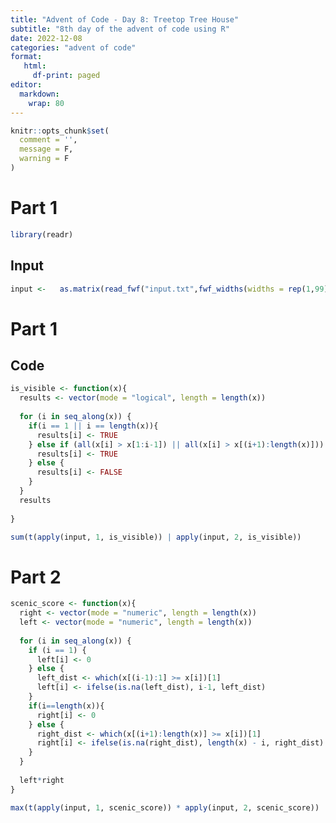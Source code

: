 ```yaml
---
title: "Advent of Code - Day 8: Treetop Tree House"
subtitle: "8th day of the advent of code using R"
date: 2022-12-08
categories: "advent of code"
format: 
   html:
     df-print: paged
editor: 
  markdown: 
    wrap: 80
---
```


```r
knitr::opts_chunk$set(
  comment = '',
  message = F, 
  warning = F
)
```


# Part 1

```r
library(readr)
```


## Input



```r
input <-   as.matrix(read_fwf("input.txt",fwf_widths(widths = rep(1,99)))) 
```

# Part 1


## Code


```r
is_visible <- function(x){
  results <- vector(mode = "logical", length = length(x))
  
  for (i in seq_along(x)) {
    if(i == 1 || i == length(x)){
      results[i] <- TRUE
    } else if (all(x[i] > x[1:i-1]) || all(x[i] > x[(i+1):length(x)])) {
      results[i] <- TRUE
    } else {
      results[i] <- FALSE
    }
  }
  results
  
}

sum(t(apply(input, 1, is_visible)) | apply(input, 2, is_visible))


```

# Part 2

```r
scenic_score <- function(x){
  right <- vector(mode = "numeric", length = length(x))
  left <- vector(mode = "numeric", length = length(x))
  
  for (i in seq_along(x)) {
    if (i == 1) {
      left[i] <- 0
    } else {
      left_dist <- which(x[(i-1):1] >= x[i])[1]
      left[i] <- ifelse(is.na(left_dist), i-1, left_dist)
    }
    if(i==length(x)){
      right[i] <- 0
    } else {
      right_dist <- which(x[(i+1):length(x)] >= x[i])[1]
      right[i] <- ifelse(is.na(right_dist), length(x) - i, right_dist)
    }
  }
  
  left*right
}

max(t(apply(input, 1, scenic_score)) * apply(input, 2, scenic_score))

```

